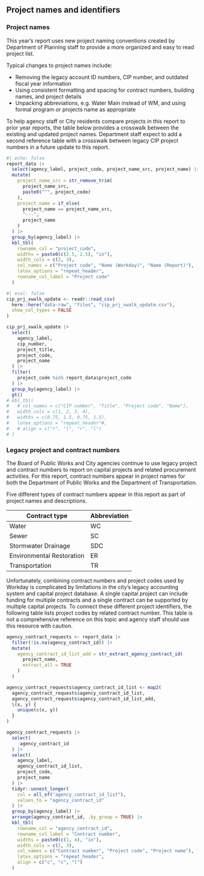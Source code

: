 ## Project names and identifiers

### Project names

This year's report uses new project naming conventions created by Department of Planning staff to provide a more organized and easy to read project list.

Typical changes to project names include:

-   Removing the legacy account ID numbers, CIP number, and outdated fiscal year information
-   Using consistent formatting and spacing for contract numbers, building names, and project details
-   Unpacking abbreviations, e.g. Water Main instead of WM, and using formal program or projects name as appropriate

To help agency staff or City residents compare projects in this report to prior year reports, the table below provides a crosswalk between the existing and updated project names. Department staff expect to add a second reference table with a crosswalk between legacy CIP project numbers in a future update to this report.

```r
#| echo: false
report_data |>
  select(agency_label, project_code, project_name_src, project_name) |>
  mutate(
    project_name_src = str_remove_trim(
      project_name_src,
      paste0("^", project_code)
    ),
    project_name = if_else(
      project_name == project_name_src,
      "---",
      project_name
    )
  ) |>
  group_by(agency_label) |>
  kbl_tbl(
    rowname_col = "project_code",
    widths = paste0(c(2.5, 2.5), "in"),
    width_cols = c(2, 3),
    col_names = c("Project code", "Name (Workday)", "Name (Report)"),
    latex_options = "repeat_header",
    rowname_col_label = "Project code"
  )
```

<!-- ### CIP numbers -->

<!-- Previously, the Department of Planning maintained a database with a unique CIP (Capital Improvement Program) number for each capital project. The city's accounting system, however, did not use the CIP number as a project account identifier. When Baltimore City migrated accounting records to Workday in 2022 and 2023, agency staff could not automatically match the legacy CIP numbers to new project codes. For this report, Department of Planning staff manually created a crosswalk to match CIP numbers and project codes. -->

```r
#| eval: false
cip_prj_xwalk_update <- readr::read_csv(
  here::here("data-raw", "files", "cip_prj_xwalk_update.csv"),
  show_col_types = FALSE
)

cip_prj_xwalk_update |>
  select(
    agency_label,
    cip_number,
    project_title,
    project_code,
    project_name
  ) |>
  filter(
    project_code %in% report_data$project_code
  ) |>
  group_by(agency_label) |>
  gt()
# kbl_tbl(
#   # col_names = c("CIP number", "Title", "Project code", "Name"),
#   width_cols = c(1, 2, 3, 4),
#   widths = c(0.75, 1.5, 0.75, 1.5),
#   latex_options = "repeat_header"#,
#   # align = c("r", "l", "r", "l")
# )
```

### Legacy project and contract numbers

The Board of Public Works and City agencies continue to use legacy project and contract numbers to report on capital projects and related procurement activities. For this report, contract numbers appear in project names for both the Department of Public Works and the Department of Transportation.

Five different types of contract numbers appear in this report as part of project names and descriptions.

| Contract type             | Abbreviation |
|---------------------------|--------------|
| Water                     | WC           |
| Sewer                     | SC           |
| Stormwater Drainage       | SDC          |
| Environmental Restoration | ER           |
| Transportation            | TR           |

Unfortunately, combining contract numbers and project codes used by Workday is complicated by limitations in the city's legacy accounting system and capital project database. A single capital project can include funding for multiple contracts and a single contract can be supported by multiple capital projects. To connect these different project identifiers, the following table lists project codes by related contract number. This table is not a comprehensive reference on this topic and agency staff should use this resource with caution.

```r
agency_contract_requests <- report_data |>
  filter(!is.na(agency_contract_id)) |>
  mutate(
    agency_contract_id_list_add = str_extract_agency_contract_id(
      project_name,
      extract_all = TRUE
    )
  )

agency_contract_requests$agency_contract_id_list <- map2(
  agency_contract_requests$agency_contract_id_list,
  agency_contract_requests$agency_contract_id_list_add,
  \(x, y) {
    unique(c(x, y))
  }
)

agency_contract_requests |>
  select(
    -agency_contract_id
  ) |>
  select(
    agency_label,
    agency_contract_id_list,
    project_code,
    project_name
  ) |>
  tidyr::unnest_longer(
    col = all_of("agency_contract_id_list"),
    values_to = "agency_contract_id"
  ) |>
  group_by(agency_label) |>
  arrange(agency_contract_id, .by_group = TRUE) |>
  kbl_tbl(
    rowname_col = "agency_contract_id",
    rowname_col_label = "Contract number",
    widths = paste0(c(1, 4), "in"),
    width_cols = c(2, 3),
    col_names = c("Contract number", "Project code", "Project name"),
    latex_options = "repeat_header",
    align = c("c", "c", "l")
  )
```
